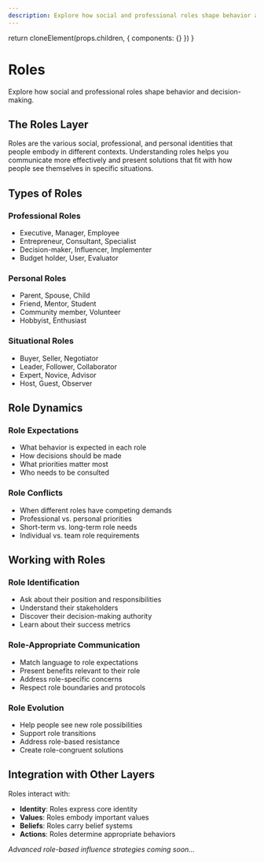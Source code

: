 ```yaml
---
description: Explore how social and professional roles shape behavior and decision-making.
---
```



  return cloneElement(props.children, {
    components: {}
  })
}

# Roles

Explore how social and professional roles shape behavior and decision-making.

## The Roles Layer

Roles are the various social, professional, and personal identities that people embody in different contexts. Understanding roles helps you communicate more effectively and present solutions that fit with how people see themselves in specific situations.

## Types of Roles

### Professional Roles
- Executive, Manager, Employee
- Entrepreneur, Consultant, Specialist
- Decision-maker, Influencer, Implementer
- Budget holder, User, Evaluator

### Personal Roles
- Parent, Spouse, Child
- Friend, Mentor, Student
- Community member, Volunteer
- Hobbyist, Enthusiast

### Situational Roles
- Buyer, Seller, Negotiator
- Leader, Follower, Collaborator
- Expert, Novice, Advisor
- Host, Guest, Observer

## Role Dynamics

### Role Expectations
- What behavior is expected in each role
- How decisions should be made
- What priorities matter most
- Who needs to be consulted

### Role Conflicts
- When different roles have competing demands
- Professional vs. personal priorities
- Short-term vs. long-term role needs
- Individual vs. team role requirements

## Working with Roles

### Role Identification
- Ask about their position and responsibilities
- Understand their stakeholders
- Discover their decision-making authority
- Learn about their success metrics

### Role-Appropriate Communication
- Match language to role expectations
- Present benefits relevant to their role
- Address role-specific concerns
- Respect role boundaries and protocols

### Role Evolution
- Help people see new role possibilities
- Support role transitions
- Address role-based resistance
- Create role-congruent solutions

## Integration with Other Layers

Roles interact with:
- **Identity**: Roles express core identity
- **Values**: Roles embody important values
- **Beliefs**: Roles carry belief systems
- **Actions**: Roles determine appropriate behaviors

*Advanced role-based influence strategies coming soon...*
